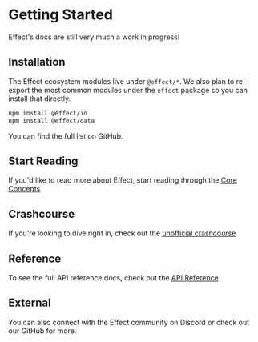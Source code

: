 
# Getting Started

<Callout emoji="🚧">
  Effect's docs are still very much a work in progress!
</Callout>

## Installation

The Effect ecosystem modules live under `@effect/*`. We also plan to re-export the most common modules under the `effect` package so you can install that directly.

```bash
npm install @effect/io
npm install @effect/data
```

You can find the full list on GitHub.

## Start Reading

If you'd like to read more about Effect, start reading through the [Core Concepts](../core-concepts/effect.mdx)

## Crashcourse

If you're looking to dive right in, check out the [unofficial crashcourse](https://github.com/pigoz/effect-crashcourse/)

## Reference

To see the full API reference docs, check out the [API Reference](../api-reference.mdx)

## External

You can also connect with the Effect community on Discord or check out our GitHub for more.